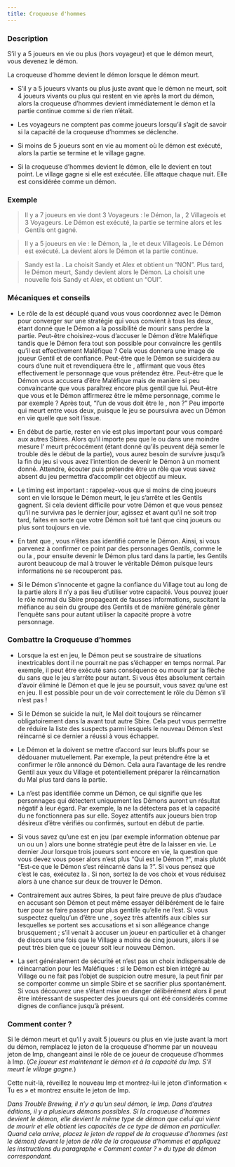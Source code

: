 ```yaml
---
title: Croqueuse d'hommes
---
```



<Role CROQUEUSE_D_HOMMES header />

### Description

S’il y a 5 joueurs en vie ou plus (hors voyageur) et que le démon meurt, vous devenez le démon.

La croqueuse d’homme devient le démon lorsque le démon meurt.

-	S’il y a 5 joueurs vivants ou plus juste avant que le démon ne meurt, soit 4 joueurs vivants ou plus qui restent en vie après la mort du démon, alors la croqueuse d’hommes devient immédiatement le démon et la partie continue comme si de rien n’était.

-	Les voyageurs ne comptent pas comme joueurs lorsqu’il s’agit de savoir si la capacité de la croqueuse d’hommes se déclenche.

-	Si moins de 5 joueurs sont en vie au moment où le démon est exécuté, alors la partie se termine et le village gagne.

-	Si la croqueuse d’hommes devient le démon, elle le devient en tout point. Le village gagne si elle est exécutée. Elle attaque chaque nuit. Elle est considérée comme un démon.


### Exemple 
> Il y a 7 joueurs en vie dont 3 Voyageurs : le Démon, la <Role CROQUEUSE_D_HOMMES />, 2 Villageois et 3 Voyageurs. Le Démon est exécuté, la partie se termine alors et les Gentils ont gagné. 

> Il y a 5 joueurs en vie : le Démon, la <Role CROQUEUSE_D_HOMMES />, le <Role BARON /> et deux Villageois. Le Démon est exécuté. La <Role CROQUEUSE_D_HOMMES /> devient alors le Démon et la partie continue.

> Sandy est la <Role CROQUEUSE_D_HOMMES />. La <Role VOYANTE /> choisit Sandy et Alex et obtient un “NON”. Plus tard, le Démon meurt, Sandy devient alors le Démon. La <Role VOYANTE /> choisit une nouvelle fois Sandy et Alex, et obtient un “OUI”.


### Mécaniques et conseils
- Le rôle de la <Role CROQUEUSE_D_HOMMES /> est décuplé quand vous vous coordonnez avec le Démon pour converger sur une stratégie qui vous convient à tous les deux, étant donné que le Démon a la possibilité de mourir sans perdre la partie. Peut-être choisirez-vous d’accuser le Démon d’être Maléfique tandis que le Démon fera tout son possible pour convaincre les gentils qu’il est effectivement Maléfique ? Cela vous donnera une image de joueur Gentil et de confiance. Peut-être que le Démon se suicidera au cours d’une nuit et revendiquera être le <Role GARDIEN />, affirmant que vous êtes effectivement le personnage que vous prétendez être. Peut-être que le Démon vous accusera d’être Maléfique mais de manière si peu convaincante que vous paraîtrez encore plus gentil que lui. Peut-être que vous et le Démon affirmerez être le même personnage, comme le <Role MAIRE /> par exemple ? Après tout, “l’un de vous doit être le <Role MAIRE />, non ?” Peu importe qui meurt entre vous deux, puisque le jeu se poursuivra avec un Démon en vie quelle que soit l’issue.

- En début de partie, rester en vie est plus important pour vous comparé aux autres Sbires. Alors qu’il importe peu que le <Role BARON /> ou dans une moindre mesure l’<Role EMPOISONNEUR /> meurt précocément (étant donné qu’ils peuvent déjà semer le trouble dès le début de la partie), vous aurez besoin de survivre jusqu’à la fin du jeu si vous avez l’intention de devenir le Démon à un moment donné. Attendre, écouter puis prétendre être un rôle que vous savez absent du jeu permettra d’accomplir cet objectif au mieux.

- Le timing est important : rappelez-vous que si moins de cinq joueurs sont en vie lorsque le Démon meurt, le jeu s’arrête et les Gentils gagnent. Si cela devient difficile pour votre Démon et que vous pensez qu’il ne survivra pas le dernier jour, agissez et avant qu’il ne soit trop tard, faites en sorte que votre Démon soit tué tant que cinq joueurs ou plus sont toujours en vie.

- En tant que <Role CROQUEUSE_D_HOMMES />, vous n’êtes pas identifié comme le Démon. Ainsi, si vous parvenez à confirmer ce point par des personnages Gentils, comme le <Role MERCENAIRE /> ou la <Role VOYANTE />, pour ensuite devenir le Démon plus tard dans la partie, les Gentils auront beaucoup de mal à trouver le véritable Démon puisque leurs informations ne se recouperont pas. 

- Si le Démon s’innocente et gagne la confiance du Village tout au long de la partie alors il n’y a pas lieu d’utiliser votre capacité. Vous pouvez jouer le rôle normal du Sbire propageant de fausses informations, suscitant la méfiance au sein du groupe des Gentils et de manière générale gêner l’enquête sans pour autant utiliser la capacité propre à votre personnage.


### Combattre la Croqueuse d’hommes
- Lorsque la <Role CROQUEUSE_D_HOMMES /> est en jeu, le Démon peut se soustraire de situations inextricables dont il ne pourrait ne pas s’échapper en temps normal. Par exemple, il peut être exécuté sans conséquence ou mourir par la flèche du <Role MERCENAIRE /> sans que le jeu s’arrête pour autant. Si vous êtes absolument certain d’avoir éliminé le Démon et que le jeu se poursuit, vous savez qu’une <Role CROQUEUSE_D_HOMMES /> est en jeu.  Il est possible pour un <Role GARDIEN /> de voir correctement le rôle du Démon s’il n’est pas <Role SOULARD /> !

- Si le Démon se suicide la nuit, le Mal doit toujours se réincarner obligatoirement dans la <Role CROQUEUSE_D_HOMMES /> avant tout autre Sbire. Cela peut vous permettre de réduire la liste des suspects parmi lesquels le nouveau Démon s’est réincarné si ce dernier a réussi à vous échapper.

- Le Démon et la <Role CROQUEUSE_D_HOMMES /> doivent se mettre d’accord sur leurs bluffs pour se dédouaner mutuellement. Par exemple, la <Role CROQUEUSE_D_HOMMES /> peut prétendre être la <Role LAVANDIERE /> et confirmer le rôle annoncé du Démon. Cela aura l’avantage de les rendre Gentil aux yeux du Village et potentiellement préparer la réincarnation du Mal plus tard dans la partie.

- La <Role CROQUEUSE_D_HOMMES /> n’est pas identifiée comme un Démon, ce qui signifie que les personnages qui détectent uniquement les Démons auront un résultat négatif à leur égard. Par exemple, la <Role VOYANTE /> ne la détectera pas et la capacité du <Role MERCENAIRE /> ne fonctionnera pas sur elle. Soyez attentifs aux joueurs bien trop désireux d’être vérifiés ou confirmés, surtout en début de partie.

- Si vous savez qu’une <Role CROQUEUSE_D_HOMMES /> est en jeu (par exemple information obtenue par un <Role ENQUETEUR /> ou un <Role GARDIEN />) alors une bonne stratégie peut être de la laisser en vie. Le dernier Jour lorsque trois joueurs sont encore en vie, la question que vous devez vous poser alors n’est plus “Qui est le Démon ?”, mais plutôt “Est-ce que le Démon s’est réincarné dans la <Role CROQUEUSE_D_HOMMES /> ?”. Si vous pensez que c’est le cas, exécutez la <Role CROQUEUSE_D_HOMMES />. Si non, sortez la <Role CROQUEUSE_D_HOMMES /> de vos choix et vous réduisez alors à une chance sur deux de trouver le Démon.

- Contrairement aux autres Sbires, la <Role CROQUEUSE_D_HOMMES /> peut faire preuve de plus d’audace en accusant son Démon et peut même essayer délibérément de le faire tuer pour se faire passer pour plus gentille qu’elle ne l’est. Si vous suspectez quelqu’un d’être une <Role CROQUEUSE_D_HOMMES />, soyez très attentifs aux cibles sur lesquelles se portent ses accusations et si son allégeance change brusquement ; s’il venait à accuser un joueur en particulier et à changer de discours une fois que le Village a moins de cinq joueurs, alors il se peut très bien que ce joueur soit leur nouveau Démon.

- La <Role CROQUEUSE_D_HOMMES /> sert généralement de sécurité et n’est pas un choix indispensable de réincarnation pour les Maléfiques : si le Démon est bien intégré au Village ou ne fait pas l’objet de suspicion outre mesure, la <Role CROQUEUSE_D_HOMMES /> peut finir par se comporter comme un simple Sbire et se sacrifier plus spontanément. Si vous découvrez une <Role CROQUEUSE_D_HOMMES /> s’étant mise en danger délibérément alors il peut être intéressant de suspecter des joueurs qui ont été considérés comme dignes de confiance jusqu’à présent.


### Comment conter ?

Si le démon meurt et qu’il y avait 5 joueurs ou plus en vie juste avant la mort du démon, remplacez le jeton de la croqueuse d’homme par un nouveau jeton de Imp, changeant ainsi le rôle de ce joueur de croqueuse d’hommes à Imp. (_Ce joueur est maintenant le démon et à la capacité du Imp. S’il meurt le village gagne._)

Cette nuit-là, réveillez le nouveau Imp et montrez-lui le jeton d’information « Tu es » et montrez ensuite le jeton de Imp.

_Dans Trouble Brewing,  il n’y a qu’un seul démon, le Imp. Dans d’autres éditions, il y a plusieurs démons possibles. Si la croqueuse d’hommes devient le démon, elle devient le même type de démon que celui qui vient de mourir et elle obtient les capacités de ce type de démon en particulier. Quand cela arrive, placez le jeton de rappel de la croqueuse d’hommes (est le démon) devant le jeton de rôle de la croqueuse d’hommes et appliquez les instructions du paragraphe « Comment conter ? » du type de démon correspondant._

